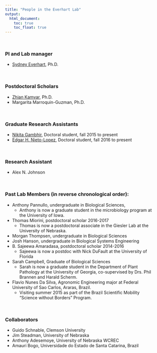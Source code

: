 ```yaml
---
title: "People in the Everhart Lab"
output:
  html_document:
    toc: true
    toc_float: true
---
```


<br>

### PI and Lab manager
- <a href="sydney-everhart.html"> Sydney Everhart</a>, Ph.D.


<br>

### Postdoctoral Scholars
- <a href="https://zkamvar.github.io/"> Zhian Kamvar</a>, Ph.D.
- Margarita Marroquin-Guzman, Ph.D.

<br>

### Graduate Research Assistants
- <a href="https://plantpathology.unl.edu/nikita-gambhir"> Nikita Gambhir</a>, Doctoral student, fall 2015 to present
- <a href="https://www.researchgate.net/profile/Edgar_Nieto_Lopez2"> Edgar H. Nieto-Lopez</a>, Doctoral student, fall 2016 to present

<br>

### Research Assistant
- Alex N. Johnson

<br>

### Past Lab Members (in reverse chronological order):
- Anthony Pannullo, undergraduate in Biological Sciences, 
    - Anthony is now a graduate student in the microbiology program at the University of Iowa.
- Thomas Miorini, postdoctoral scholar 2016-2017
    - Thomas is now a postdoctoral associate in the Giesler Lab at the University of Nebraska.
- Morgan Thompsen, undergraduate in Biological Sciences
- Josh Hanson, undergraduate in Biological Systems Engineering
- B. Sajeewa Amaradasa, postdoctoral scholar 2014-2016
    - Sajeewa is now a postdoc with Nick DuFault at the University of Florida
- Sarah Campbell, Graduate of Biological Sciences
    - Sarah is now a graduate student in the Department of Plant Pathology at the University of Georgia, co-supervised by Drs. Phil Brannen and Harald Scherm.
- Flavio Nunes Da Silva, Agronomic Engineering major at Federal University of Sao Carlos, Araras, Brazil. 
    - Visiting summer 2015 as part of the Brazil Scientific Mobility "Science without Borders" Program.

<br>

### Collaborators
- Guido Schnable, Clemson University
- Jim Steadman, University of Nebraska
- Anthony Adesemoye, University of Nebraska WCREC
- Amauri Bogo, Universidade do Estado de Santa Catarina, Brazil